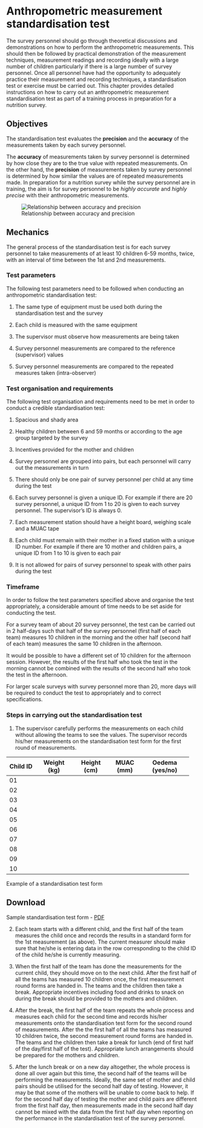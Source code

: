 # Anthropometric measurement standardisation test {#sec-standardisation-test}

The survey personnel should go through theoretical discussions and demonstrations on how to perform the anthropometric measurements. This should then be followed by practical demonstration of the measurement techniques, measurement readings and recording ideally with a large number of children particularly if there is a large number of survey personnel. Once all personnel have had the opportunity to adequately practice their measurement and recording techniques, a standardisation test or exercise must be carried out. This chapter provides detailed instructions on how to carry out an anthropometric measurement standardisation test as part of a training process in preparation for a nutrition survey.

## Objectives {#sec-standardisation-test-objectives}

The standardisation test evaluates the **precision** and the **accuracy** of the measurements taken by each survey personnel.

The **accuracy** of measurements taken by survey personnel is determined by how close they are to the true value with repeated measurements. On the other hand, the **precision** of measurements taken by survey personnel is determined by how similar the values are of repeated measurements made. In preparation for a nutrition survey while the survey personnel are in training, the aim is for survey personnel to be *highly accurate* and *highly precise* with their anthropometric measurements.

![Relationship between accuracy and precision](images/accuracyPrecision.png){#fig-accuracy-precision fig-align="center"}

## Mechanics {#sec-standardisation-test-mechanics}

The general process of the standardisation test is for each survey personnel to take measurements of at least 10 children 6-59 months, twice, with an interval of time between the 1st and 2nd measurements.

### Test parameters {#sec-standardisation-test-parameters}

The following test parameters need to be followed when conducting an anthropometric standardisation test:

1. The same type of equipment must be used both during the standardisation test and the survey

2. Each child is measured with the same equipment

3. The supervisor must observe how measurements are being taken

4. Survey personnel measurements are compared to the reference (supervisor) values

5. Survey personnel measurements are compared to the repeated measures taken (intra-observer)

### Test organisation and requirements {#sec-standardisation-test-requirements}

The following test organisation and requirements need to be met in order to conduct a credible standardisation test:

1. Spacious and shady area

2. Healthy children between 6 and 59 months or according to the age group targeted by the survey

3. Incentives provided for the mother and children 

3. Survey personnel are grouped into pairs, but each personnel will carry out the measurements in turn

4. There should only be one pair of survey personnel per child at any time during the test

5. Each survey personnel is given a unique ID. For example if there are 20 survey personnel, a unique ID from 1 to 20 is given to each survey personnel. The supervisor’s ID is always 0.

6. Each measurement station should have a height board, weighing scale and a MUAC tape

7. Each child must remain with their mother in a fixed station with a unique ID number. For example if there are 10 mother and children pairs, a unique ID from 1 to 10 is given to each pair

8. It is not allowed for pairs of survey personnel to speak with other pairs during the test


### Timeframe {#sec-standardisation-test-timeframe}

In order to follow the test parameters specified above and organise the test appropriately, a considerable amount of time needs to be set aside for conducting the test.

For a survey team of about 20 survey personnel, the test can be carried out in 2 half-days such that half of the survey personnel (first half of each team) measures 10 children in the morning and the other half (second half of each team) measures the same 10 children in the afternoon.

It would be possible to have a different set of 10 children for the afternoon session. However, the results of the first half who took the test in the morning cannot be combined with the results of the second half who took the test in the afternoon.

For larger scale surveys with survey personnel more than 20, more days will be required to conduct the test to appropriately and to correct specifications.

### Steps in carrying out the standardisation test {#sec-standardisation-test-steps}

1. The supervisor carefully performs the measurements on each child without allowing the teams to see the values. The supervisor records his/her measurements on the standardisation test form for the first round of measurements.

::: {#tbl-standardisation-test-form}

+----------+-------------+-------------+-----------+-----------------+
| Child ID | Weight (kg) | Height (cm) | MUAC (mm) | Oedema (yes/no) |
+==========+=============+=============+===========+=================+
| 01       |             |             |           |                 |
+----------+-------------+-------------+-----------+-----------------+
| 02       |             |             |           |                 |
+----------+-------------+-------------+-----------+-----------------+
| 03       |             |             |           |                 |
+----------+-------------+-------------+-----------+-----------------+
| 04       |             |             |           |                 |
+----------+-------------+-------------+-----------+-----------------+
| 05       |             |             |           |                 |
+----------+-------------+-------------+-----------+-----------------+
| 06       |             |             |           |                 |
+----------+-------------+-------------+-----------+-----------------+
| 07       |             |             |           |                 |
+----------+-------------+-------------+-----------+-----------------+
| 08       |             |             |           |                 |
+----------+-------------+-------------+-----------+-----------------+
| 09       |             |             |           |                 |
+----------+-------------+-------------+-----------+-----------------+
| 10       |             |             |           |                 |
+----------+-------------+-------------+-----------+-----------------+

Example of a standardisation test form

:::

::: {.callout-note .column-margin}

## Download

Sample standardisation test form - [PDF](pdf/standardForm.pdf)

:::

2. Each team starts with a different child, and the first half of the team measures the child once and records the results in a standard form for the 1st measurement (as above). The current measurer should make sure that he/she is entering data in the row corresponding to the child ID of the child he/she is currently measuring.

3. When the first half of the team has done the measurements for the current child, they should move on to the next child. After the first half of all the teams has measured 10 children once, the first measurement round forms are handed in. The teams and the children then take a break. Appropriate incentives including food and drinks to snack on during the break should be provided to the mothers and children.

4. After the break, the first half of the team repeats the whole process and measures each child for the second time and records his/her measurements onto the standardisation test form for the second round of measurements. After the the first half of all the teams has measured 10 children twice, the second measurement round forms are handed in. The teams and the children then take a break for lunch (end of first half of the day/first half of the test). Appropriate lunch arrangements should be prepared for the mothers and children.

5. After the lunch break or on a new day altogether, the whole process is done all over again but this time, the second half of the teams will be performing the measurements. Ideally, the same set of mother and child pairs should be utilised for the second half day of testing. However, it may be that some of the mothers will be unable to come back to help. If for the second half day of testing the mother and child pairs are different from the first half day, then measurements made in the second half day cannot be mixed with the data from the first half day when reporting on the performance in the standardisation test of the survey personnel.


